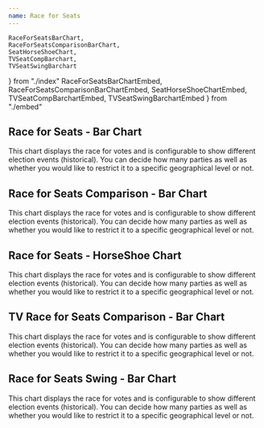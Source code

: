 ```yaml
---
name: Race for Seats
---
```


    RaceForSeatsBarChart,
    RaceForSeatsComparisonBarChart,
    SeatHorseShoeChart,
    TVSeatCompBarchart,
    TVSeatSwingBarchart
} from "./index"
    RaceForSeatsBarChartEmbed,
    RaceForSeatsComparisonBarChartEmbed,
    SeatHorseShoeChartEmbed,
    TVSeatCompBarchartEmbed,
    TVSeatSwingBarchartEmbed
} from "./embed"

## Race for Seats - Bar Chart

This chart displays the race for votes and is configurable to show different election events (historical). You can decide how many parties as well as whether you would like to restrict it to a specific geographical level or not.

<Playground>
    <RaceForSeatsBarChart/>
    <RaceForSeatsBarChartEmbed />
</Playground>

## Race for Seats Comparison - Bar Chart

This chart displays the race for votes and is configurable to show different election events (historical). You can decide how many parties as well as whether you would like to restrict it to a specific geographical level or not.

<Playground>
    <RaceForSeatsComparisonBarChart/>
    <RaceForSeatsComparisonBarChartEmbed />
</Playground>

## Race for Seats - HorseShoe Chart

This chart displays the race for votes and is configurable to show different election events (historical). You can decide how many parties as well as whether you would like to restrict it to a specific geographical level or not.

<Playground>
    <SeatHorseShoeChart/>
    <SeatHorseShoeChartEmbed />
</Playground>

## TV Race for Seats Comparison - Bar Chart

This chart displays the race for votes and is configurable to show different election events (historical). You can decide how many parties as well as whether you would like to restrict it to a specific geographical level or not.

<Playground>
    <TVSeatCompBarchart/>
    <TVSeatCompBarchartEmbed />
</Playground>

## Race for Seats Swing - Bar Chart

This chart displays the race for votes and is configurable to show different election events (historical). You can decide how many parties as well as whether you would like to restrict it to a specific geographical level or not.

<Playground>
    <TVSeatSwingBarchart/>
    <TVSeatSwingBarchartEmbed />
</Playground>
